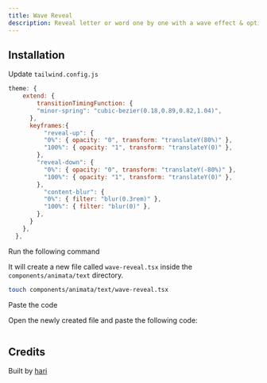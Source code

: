 ```yaml
---
title: Wave Reveal
description: Reveal letter or word one by one with a wave effect & optional blur effect.
---
```


<ComponentPreview name="text-wave-reveal--docs" />

## Installation

<Steps>

<Step>Update `tailwind.config.js`</Step>
```js
theme: {
    extend: {
        transitionTimingFunction: {
        "minor-spring": "cubic-bezier(0.18,0.89,0.82,1.04)",
      },
      keyframes:{
          "reveal-up": {
          "0%": { opacity: "0", transform: "translateY(80%)" },
          "100%": { opacity: "1", transform: "translateY(0)" },
        },
        "reveal-down": {
          "0%": { opacity: "0", transform: "translateY(-80%)" },
          "100%": { opacity: "1", transform: "translateY(0)" },
        },
          "content-blur": {
          "0%": { filter: "blur(0.3rem)" },
          "100%": { filter: "blur(0)" },
        },
      }
    },
  },
```

<Step>Run the following command</Step>

It will create a new file called `wave-reveal.tsx` inside the `components/animata/text` directory.

```bash
touch components/animata/text/wave-reveal.tsx
```

<Step>Paste the code</Step>

Open the newly created file and paste the following code:

```jsx file=<rootDir>/animata/text/wave-reveal.tsx

```

</Steps>

## Credits

Built by [hari](https://github.com/hari)
